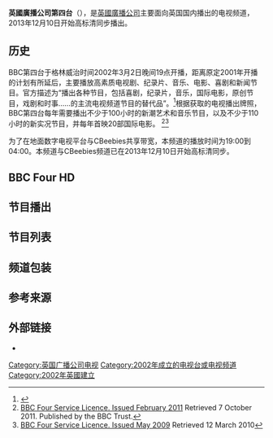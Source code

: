 {{頻道資訊
| 頻道名稱            =  英國廣播公司第四台
| 頻道圖片檔案     =BBC Four logo 2021.svg
|頻道圖片尺寸     = 200px
| 開播日期        = 2002年3月2日
| 擁有者           = [[英国广播公司|BBC]]
| 所屬國家或地區   = {{UK}}
| picture format  = [[576i|576i]]（[[标清电视|标清]][[16:9|16:9]]）<br>[[1080i|1080i]] ([[高清电视|高清]])
| share             = 0.88%
| share as of       = {{Start date|df=yes|2017|04}}
| share source      = [http://www.barb.co.uk/whats-new/monthly-viewing-summary?_s=4 BARB]
| owner           = [[BBC|BBC]]
| country         = United Kingdom
| replaced names  = [[BBC_Knowledge|BBC Knowledge]]
| web             = {{URL|www.bbc.co.uk/bbcfour|BBC Four}}
| sister names    = [[英國廣播公司第一台|英國廣播公司第一台]]、[[英國廣播公司第二台|第二台]]、[[英國廣播公司新聞台|英國新聞台]]、[[英國廣播公司議會台|議會台]]、[[CBBC|CBBC]]、[[CBeebies|CBeebies]]
| terr serv 1     = 英国地面数字电视
| terr chan 1     = 9频道（标清）<br>106频道（高清）
| sat serv 1      = Freesat
| sat chan 1      = 107/148频道
| sat serv 2      = [[英国天空广播|天空卫视]]
| sat chan 2      = 116/143频道（英国）<br>?频道（爱尔兰）
| sat serv 4      = Astra 2E卫星（标清）
| sat chan 4      = 10773 H 22000 5/6
| sat serv 5      = Astra 2F卫星（高清）
| sat chan 5      = 11023 H 23000 2/3
| cable serv 1    = 英国[[维珍集团|维珍有线]]
| cable chan 1    = 频道（标清）
| cable serv 2    = 爱尔兰[[维珍集团|维珍有线]]
| cable chan 2    = 117频道（标清）
| cable serv 3    = 荷兰Ziggo
| cable chan 3    = 64频道
| cable serv 4    = 荷兰Kabeltex
| cable chan 4    = 164频道（标清）
| cable serv 5    = WightFibre
| cable chan 5    = 18频道（标清）
| cable serv 6    = 瑞士UPC有线
| cable chan 6    = 204频道（高清）
| adsl serv 1     = 瑞士SwisscomTV
| adsl chan 1     = 未知
| adsl serv 2     = 荷兰[[KPN|KPN]]
| adsl chan 2     = 未知
| online serv 1   = [[BBC_iPlayer|BBC iPlayer]]
| online chan 1   = [http://www.bbc.co.uk/iplayer/live/bbcfour Watch live] (仅英国)
| online serv 2   = TVPlayer
| online chan 2   = [http://www.tvplayer.com/watch/bbcfour Watch live] (仅英国)
| online serv 3   = Horizon Go
| online chan 3   = [https://www.horizon.tv/en_ie/live-channels/live-channel.html/28866599416/BBC-FOUR.html Watch live] (仅爱尔兰)<br>[https://www.horizon.tv/de_ch/live-sender/live-channel.html/27920935356/BBC-Four_Cbeebies.html Watch live] (仅瑞士)
| online serv 4    = Ziggo GO
| online chan 4    = [https://www.ziggogo.tv/nl/tv-kijken.html ZiggoGo.tv] (仅荷兰)
|}} 

'''英國廣播公司第四台'''（{{lang-en|'''BBC Four'''}}），是[[英國廣播公司|英國廣播公司]]主要面向英国国内播出的电视频道，2013年12月10日开始高标清同步播出。

==历史==
BBC第四台于格林威治时间2002年3月2日晚间19点开播，距离原定2001年开播的计划有所延后，主要播放高素质电视剧、纪录片、音乐、电影、喜剧和新闻节目。官方描述为“播出各种节目，包括喜剧，纪录片，音乐，国际电影，原创节目，戏剧和时事……的主流电视频道节目的替代品”。<ref>{{cite web|url=http://www.bbc.co.uk/bbcfour/faq/|title=BBC Four - FAQ|accessdate=19 August 2007|archive-date=2012-05-18|archive-url=https://web.archive.org/web/20120518012534/http://www.bbc.co.uk/bbcfour/faq/|dead-url=no}}</ref>根据获取的电视播出牌照，BBC第四台每年需要播出不少于100小时的新潮艺术和音乐节目，以及不少于110小时的新实况节目，并每年首映20部国际电影。 <ref name="bbctrustremit11">[http://www.bbc.co.uk/bbctrust/assets/files/pdf/regulatory_framework/service_licences/tv/2011/bbc_four_feb11.pdf BBC Four Service Licence. Issued February 2011] {{Wayback|url=http://www.bbc.co.uk/bbctrust/assets/files/pdf/regulatory_framework/service_licences/tv/2011/bbc_four_feb11.pdf |date=20140424095154 }} Retrieved 7 October 2011. Published by the BBC Trust.</ref><ref name="bbctrust">[http://www.bbc.co.uk/bbctrust/assets/files/pdf/regulatory_framework/service_licences/tv/2009/bbc_four_aug09.pdf BBC Four Service Licence. Issued May 2009] {{Wayback|url=http://www.bbc.co.uk/bbctrust/assets/files/pdf/regulatory_framework/service_licences/tv/2009/bbc_four_aug09.pdf |date=20140801180431 }} Retrieved 12 March 2010</ref>

为了在地面数字电视平台与CBeebies共享带宽，本频道的播放时间为19:00到04:00。本频道与CBeebies频道已在2013年12月10日开始高标清同步。

==BBC Four HD==
==节目播出==
==节目列表==
==频道包装==

==参考来源==
{{reflist}}

== 外部链接==
*{{bbc.co.uk|id=bbcfour|title=BBC Four}}

{{英国广播公司电视}}
{{Authority control}}
[[Category:英国广播公司电视|Category:英国广播公司电视]]
[[Category:2002年成立的电视台或电视频道|Category:2002年成立的电视台或电视频道]]
[[Category:2002年英國建立|Category:2002年英國建立]]